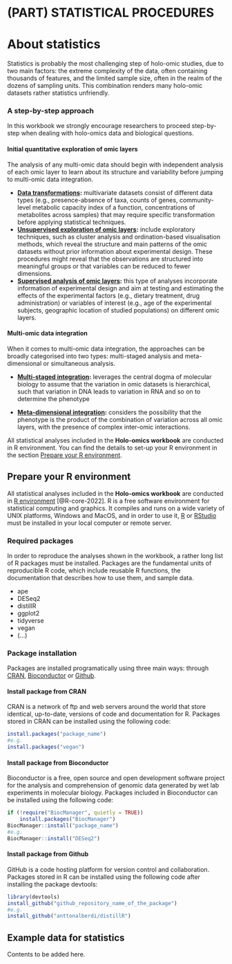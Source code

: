 # (PART) STATISTICAL PROCEDURES {-}
# About statistics {#about-statistics}

Statistics is probably the most challenging step of holo-omic studies, due to two main factors: the extreme complexity of the data, often containing thousands of features, and the limited sample size, often in the realm of the dozens of sampling units. This combination renders many holo-omic datasets rather statistics unfriendly.

### A step-by-step approach {-}

In this workbook we strongly encourage researchers to proceed step-by-step when dealing with holo-omics data and biological questions.

#### Initial quantitative exploration of omic layers {-}
The analysis of any multi-omic data should begin with independent analysis of each omic layer to learn about its structure and variability before jumping to multi-omic data integration.

* **[Data transformations](#data-transformations):** multivariate datasets consist of different data types (e.g., presence-absence of taxa, counts of genes, community-level metabolic capacity index of a function, concentrations of metabolites across samples) that may require specific transformation before applying statistical techniques.
* **[Unsupervised exploration of omic layers](#unsupervised-exploration):** include exploratory techniques, such as cluster analysis and ordination-based visualisation methods, which reveal the structure and main patterns of the omic datasets without prior information about experimental design. These procedures might reveal that the observations are structured into meaningful groups or that variables can be reduced to fewer dimensions.
* **[Supervised analysis of omic layers](#supervised-analysis):** this type of analyses incorporate information of experimental design and aim at testing and estimating the effects of the experimental factors (e.g., dietary treatment, drug administration) or variables of interest (e.g., age of the experimental subjects, geographic location of studied populations) on different omic layers.

#### Multi-omic data integration {-}
When it comes to multi-omic data integration, the approaches can be broadly categorised into two types: multi-staged analysis and meta-dimensional or simultaneous analysis.

* **[Multi-staged integration](#multi-staged-integration):** leverages the central dogma of molecular biology to assume that the variation in omic datasets is hierarchical, such that variation in DNA leads to variation in RNA and so on to determine the phenotype

* **[Meta-dimensional integration](#meta-dimensional-integration):** considers the possibility that the phenotype is the product of the combination of variation across all omic layers, with the presence of complex inter-omic interactions.

:::: {.graybox}
All statistical analyses included in the **Holo-omics workbook** are conducted in R environment. You can find the details to set-up your R environment in the  section [Prepare your R environment](#prepare-r).
:::

## Prepare your R environment {#prepare-r}

All statistical analyses included in the **Holo-omics workbook** are conducted in [R environment](https://en.wikipedia.org/wiki/R_(programming_language)) [@R-core-2022]. R is a free software environment for statistical computing and graphics. It compiles and runs on a wide variety of UNIX platforms, Windows and MacOS, and in order to use it, [R](https://cran.r-project.org/) or [RStudio](https://posit.co/downloads/) must be installed in your local computer or remote server.

### Required packages {-}

In order to reproduce the analyses shown in the workbook, a rather long list of R packages must be installed. Packages are the fundamental units of reproducible R code, which include reusable R functions, the documentation that describes how to use them, and sample data.

* ape
* DESeq2
* distillR
* ggplot2
* tidyverse
* vegan
* (...)

### Package installation {-}

Packages are installed programatically using three main ways: through [CRAN](https://cran.r-project.org/web/packages/available_packages_by_name.html), [Bioconductor](https://www.bioconductor.org/packages/release/bioc/) or [Github](https://github.com/).

#### Install package from CRAN {-}
CRAN is a network of ftp and web servers around the world that store identical, up-to-date, versions of code and documentation for R. Packages stored in CRAN can be installed using the following code:
```r
install.packages("package_name")
#e.g.
install.packages("vegan")
```

#### Install package from Bioconductor {-}
Bioconductor is a free, open source and open development software project for the analysis and comprehension of genomic data generated by wet lab experiments in molecular biology. Packages included in Bioconductor can be installed using the following code:
```r
if (!require("BiocManager", quietly = TRUE))
    install.packages("BiocManager")
BiocManager::install("package_name")
#e.g.
BiocManager::install("DESeq2")
```

#### Install package from Github {-}
GitHub is a code hosting platform for version control and collaboration. Packages stored in R can be installed using the following code after installing the package devtools:
```r
library(devtools)
install_github("github_repository_name_of_the_package")
#e.g.
install_github("anttonalberdi/distillR")
```

## Example data for statistics {#example-data-statistics}

Contents to be added here.
